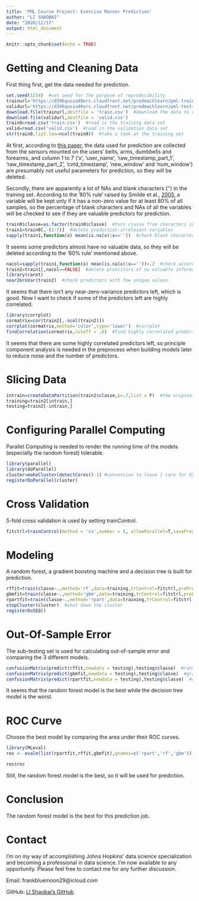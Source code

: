 ---
title: 'PML Course Project: Exercise Manner Prediction'
author: "LI SHAOBAI"
date: "2020/12/17"
output: html_document
---

```{r setup, include=FALSE}
knitr::opts_chunk$set(echo = TRUE)
```

Getting and Cleaning Data
=========================

First thing first, get the data needed for prediction.

```{r getting data}
set.seed(1234)  #set seed for the purpose of reproducibility
trainurl='https://d396qusza40orc.cloudfront.net/predmachlearn/pml-training.csv'
validurl='https://d396qusza40orc.cloudfront.net/predmachlearn/pml-testing.csv'
download.file(trainurl,destfile = 'train.csv')  #download the data to default working directory
download.file(validurl,destfile = 'valid.csv')
train0=read.csv('train.csv')  #read in the training data set
valid=read.csv('valid.csv')  #read in the validation data set
str(train0,list.len=ncol(train0))  #take a look at the training set
```

At first, according to [this paper](http://groupware.les.inf.puc-rio.br/public/papers/2013.Velloso.QAR-WLE.pdf), the data used for prediction are collected from the sensors mounted on the users' belts, arms, dumbbells and forearms, and column 1 to 7 ('x', 'user_name', 'raw_timestamp_part_1', 'raw_timestamp_part_2', 'cvtd_timestamp', 'new_window' and 'num_window') are presumably not useful parameters for prediction, so they will be deleted.

Secondly, there are apparently a lot of NAs and blank characters ('') in the training set. According to the '80% rule' raised by Smilde et al., [2005](https://scholar.google.com/scholar_lookup?journal=Anal.+Chem&title=Fusion+of+mass+spectrometry-based+metabolomics+data&author=A.+K.+Smilde&author=M.+J.+van+der+Werf&author=S.+Bijlsma&author=B.+J.+van+der+Werff-van+der+Vat&author=R.+H.+Jellema&volume=77&publication_year=2005&pages=6729-6736&pmid=16223263&doi=10.1021/ac051080y&), a variable will be kept only if it has a non-zero value for at least 80% of all samples, so the percentage of blank characters and NAs of all the variables will be checked to see if they are valuable predictors for prediction.

```{r cleaning data 1}
train0$classe=as.factor(train0$classe)  #turn classe from characters into factors since it's a classification job
train1=train0[,-(1:7)]  #delete prediction-irrelevant variables
sapply(train1,function(x) mean(is.na(x)|x==''))  #check blank characters and NAs
```

It seems some predictors almost have no valuable data, so they will be deleted according to the '80% rule' mentioned above.

```{r cleaning data 2}
nacol=sapply(train1,function(x) mean(is.na(x)|x==''))>.2  #check according to the '80% rule'
train2=train1[,nacol==FALSE]  #delete predictors of no valuable information
library(caret)
nearZeroVar(train2)  #check predictors with few unique values
```

It seems that there isn't any near-zero-variance predictors left, which is good. Now I want to check if some of the predictors left are highly correlated.

```{r correlation check}
library(corrplot)
cormatrix=cor(train2[,-ncol(train2)])
corrplot(cormatrix,method='color',type='lower')  #corrplot
findCorrelation(cormatrix,cutoff = .8)  #find highly correlated predictors with a cutoff of .8
```

It seems that there are some highly correlated predictors left, so principle component analysis is needed in the preprocess when building models later to reduce noise and the number of predictors.

Slicing Data
============
```{r slicing data}
intrain=createDataPartition(train2$classe,p=.7,list = F)  #the original training set is sliced into a sub-testing set and a sub-training set
training=train2[intrain,]
testing=train2[-intrain,]
```

Configuring Parallel Computing
==========================

Parallel Computing is needed to render the running time of the models (especially the random forest) tolerable.

```{r configuring parallel computing}
library(parallel)
library(doParallel)
cluster=makeCluster(detectCores()-1) #convention to leave 1 core for OS
registerDoParallel(cluster)
```

Cross Validation
================

5-fold cross validation is used by setting trainControl.

```{r cross validation}
fitctrl=trainControl(method = 'cv',number = 5, allowParallel=T,savePredictions=T,classProbs=T)
```

Modeling
========

A random forest, a gradient boosting machine and a decision tree is built for prediction.

```{r modeling}
rffit=train(classe~.,method='rf',data=training,trControl=fitctrl,preProc=c('center','scale','pca'))  #random forest
gbmfit=train(classe~.,method='gbm',data=training,trControl=fitctrl,preProc=c('center','scale','pca'),verbose=F)  #gradient boosting machine
rpartfit=train(classe~.,method='rpart',data=training,trControl=fitctrl,preProc=c('center','scale','pca'))  #decision tree
stopCluster(cluster)  #shut down the cluster
registerDoSEQ()
```

Out-Of-Sample Error
===================

The sub-testing set is used for calculating out-of-sample error and comparing the 3 different models.

```{r OOS error}
confusionMatrix(predict(rffit,newdata = testing),testing$classe)  #random forest
confusionMatrix(predict(gbmfit,newdata = testing),testing$classe)  #gradient boosting machine
confusionMatrix(predict(rpartfit,newdata = testing),testing$classe)  #decision tree
```
It seems that the random forest model is the best while the decision tree model is the worst.

ROC Curve
=========

Choose the best model by comparing the area under their ROC curves.

```{r evaluation, include=FALSE}
library(MLeval)
res <- evalm(list(rpartfit,rffit,gbmfit),gnames=c('rpart','rf','gbm'))
```
```{r ROC curve}
res$roc
```

Still, the random forest model is the best, so it will be used for prediction.

Conclusion
==========

The random forest model is the best for this prediction job.

Contact
=======

I'm on my way of accomplishing Johns Hopkins' data science specialization and becoming a professional in data science. I'm now available to any opportunity. Please feel free to contact me for any further discussion.

Email: frankbluemoon29@icloud.com

GitHub: [LI Shaobai's GitHub](https://github.com/frank-lishaobai)